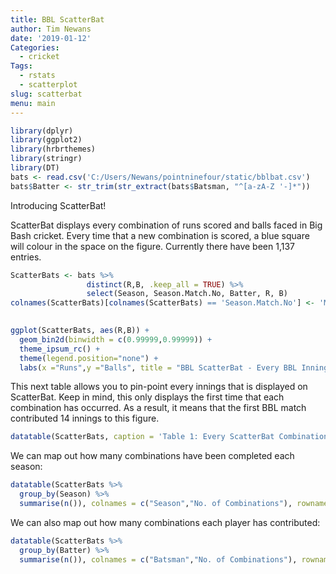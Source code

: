 ```yaml
---
title: BBL ScatterBat
author: Tim Newans
date: '2019-01-12'
Categories:
  - cricket
Tags:
  - rstats
  - scatterplot
slug: scatterbat
menu: main
---
```

```r
library(dplyr)
library(ggplot2)
library(hrbrthemes)
library(stringr)
library(DT)
bats <- read.csv('C:/Users/Newans/pointninefour/static/bblbat.csv')
bats$Batter <- str_trim(str_extract(bats$Batsman, "^[a-zA-Z '-]*"))
```

Introducing ScatterBat!

ScatterBat displays every combination of runs scored and balls faced in Big Bash cricket. Every time that a new combination is scored, a blue square will colour in the space on the figure. Currently there have been 1,137 entries.
```r
ScatterBats <- bats %>% 
                 distinct(R,B, .keep_all = TRUE) %>%
                 select(Season, Season.Match.No, Batter, R, B) 
colnames(ScatterBats)[colnames(ScatterBats) == 'Season.Match.No'] <- 'Match'

  
ggplot(ScatterBats, aes(R,B)) +
  geom_bin2d(binwidth = c(0.99999,0.99999)) +
  theme_ipsum_rc() +
  theme(legend.position="none") +
  labs(x ="Runs",y ="Balls", title = "BBL ScatterBat - Every BBL Innings Visualised")
```

This next table allows you to pin-point every innings that is displayed on ScatterBat. Keep in mind, this only displays the first time that each combination has occurred. As a result, it means that the first BBL match contributed 14 innings to this figure.

```r
datatable(ScatterBats, caption = 'Table 1: Every ScatterBat Combination.')
```

We can map out how many combinations have been completed each season:

```r
datatable(ScatterBats %>% 
  group_by(Season) %>%
  summarise(n()), colnames = c("Season","No. of Combinations"), rownames = FALSE, caption = 'Table 2: Number of Combinations by BBL Season.',options = list(dom = 't'))
```

We can also map out how many combinations each player has contributed:

```r
datatable(ScatterBats %>% 
  group_by(Batter) %>%
  summarise(n()), colnames = c("Batsman","No. of Combinations"), rownames = FALSE, caption = 'Table 3: Number of Combinations by Batsman',options = list(dom = 'ft'))
```
